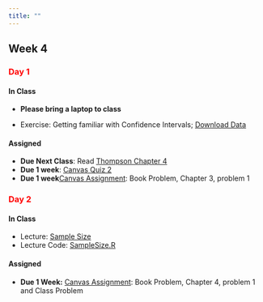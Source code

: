 ```yaml
---
title: ""
---
```


## Week 4

### [Day 1]{style="color:red;"}

#### **In Class**

- **Please bring a laptop to class**

- Exercise: Getting familiar with Confidence Intervals; [Download Data](../classfiles552/ThompsonChapter3/Counts_Kangaroo.csv)

#### **Assigned**

- **Due Next Class**: Read <a href="/readings552/Sampling - 2012 - Thompson.pdf">Thompson Chapter 4 </a> 
- **Due 1 week**: [Canvas Quiz 2](https://colostate.instructure.com/courses/212614/quizzes/499468)
- **Due 1 week**[Canvas Assignment](https://colostate.instructure.com/courses/212614/assignments/2803660): Book Problem, Chapter 3, problem 1

### [Day 2]{style="color:red;"}

#### **In Class**

- Lecture: <a href="/FW552/SampleSize.qmd">Sample Size</a> 
- Lecture Code: <a href="/FW552/SampleSize.R">SampleSize.R</a>

#### **Assigned** 

- **Due 1 Week:** [Canvas Assignment](https://colostate.instructure.com/courses/212614/assignments/2818141): Book Problem, Chapter 4, problem 1 and Class Problem

